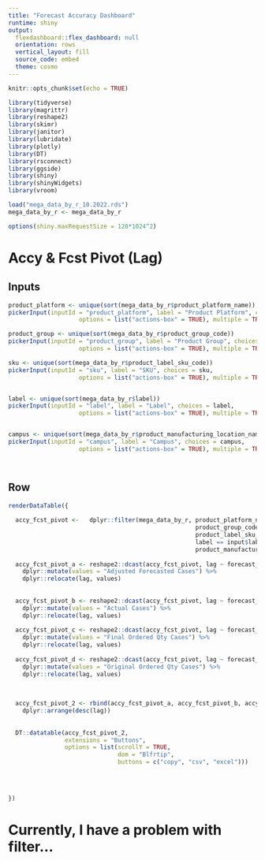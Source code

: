 ```yaml
---
title: "Forecast Accuracy Dashboard"
runtime: shiny
output:
  flexdashboard::flex_dashboard: null
  orientation: rows
  vertical_layout: fill
  source_code: embed
  theme: cosmo
---
```


```r
knitr::opts_chunk$set(echo = TRUE)

library(tidyverse)
library(magrittr)
library(reshape2)
library(skimr)
library(janitor)
library(lubridate)
library(plotly)
library(DT)
library(rsconnect)
library(ggside)
library(shiny)
library(shinyWidgets)
library(vroom)

```

```r

load("mega_data_by_r_10.2022.rds")
mega_data_by_r <- mega_data_by_r

options(shiny.maxRequestSize = 120*1024^2)

```





# Accy & Fcst Pivot (Lag)

Inputs {.sidebar data-width=500}
-----------------------------------------------------------------------

```r
product_platform <- unique(sort(mega_data_by_r$product_platform_name))
pickerInput(inputId = "product_platform", label = "Product Platform", choices = product_platform,
                    options = list("actions-box" = TRUE), multiple = TRUE, width = 500, selected = product_platform)

product_group <- unique(sort(mega_data_by_r$product_group_code))
pickerInput(inputId = "product_group", label = "Product Group", choices = product_group,
                    options = list("actions-box" = TRUE), multiple = TRUE, width = 500, selected = product_group)

sku <- unique(sort(mega_data_by_r$product_label_sku_code))
pickerInput(inputId = "sku", label = "SKU", choices = sku,
                    options = list("actions-box" = TRUE), multiple = TRUE, width = 500, selected = sku)


label <- unique(sort(mega_data_by_r$label))
pickerInput(inputId = "label", label = "Label", choices = label,
                    options = list("actions-box" = TRUE), multiple = TRUE, width = 500, selected = label)


campus <- unique(sort(mega_data_by_r$product_manufacturing_location_name))
pickerInput(inputId = "campus", label = "Campus", choices = campus,
                    options = list("actions-box" = TRUE), multiple = TRUE, width = 500, selected = campus)




```



Row
-----------------------------------------------------------------------

```r

renderDataTable({
  
  accy_fcst_pivot <-   dplyr::filter(mega_data_by_r, product_platform_name == input$product_platform |
                                                     product_group_code == input$product_group |
                                                     product_label_sku_code == input$sku | 
                                                     label == input$label | 
                                                     product_manufacturing_location_name == input$campus) 
  
  accy_fcst_pivot_a <- reshape2::dcast(accy_fcst_pivot, lag ~ forecast_per, value.var = "adjusted_forecast_cases", sum) %>% 
    dplyr::mutate(values = "Adjusted Forecasted Cases") %>% 
    dplyr::relocate(lag, values) 
    
  
  accy_fcst_pivot_b <- reshape2::dcast(accy_fcst_pivot, lag ~ forecast_per, value.var = "actual", sum) %>%
    dplyr::mutate(values = "Actual Cases") %>% 
    dplyr::relocate(lag, values)
  
  accy_fcst_pivot_c <- reshape2::dcast(accy_fcst_pivot, lag ~ forecast_per, value.var = "as_ordered_quantity", sum) %>% 
    dplyr::mutate(values = "Final Ordered Qty Cases") %>% 
    dplyr::relocate(lag, values) 
  
  accy_fcst_pivot_d <- reshape2::dcast(accy_fcst_pivot, lag ~ forecast_per, value.var = "as_original_ordered_quantity", sum) %>% 
    dplyr::mutate(values = "Original Ordered Qty Cases") %>% 
    dplyr::relocate(lag, values)
  
  
  
  accy_fcst_pivot_2 <- rbind(accy_fcst_pivot_a, accy_fcst_pivot_b, accy_fcst_pivot_c, accy_fcst_pivot_d) %>% 
    dplyr::arrange(desc(lag)) 
   
  
  DT::datatable(accy_fcst_pivot_2,
                extensions = "Buttons",
                options = list(scrollY = TRUE,
                               dom = "Blfrtip",
                               buttons = c("copy", "csv", "excel")))
  
  

  
})


```


# Currently, I have a problem with filter... 

